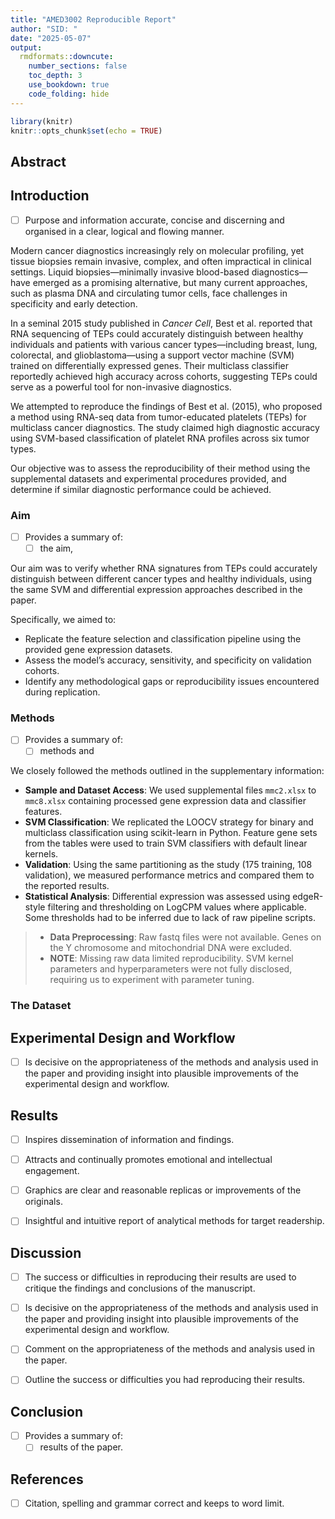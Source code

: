 ```yaml
---
title: "AMED3002 Reproducible Report"
author: "SID: "
date: "2025-05-07"
output: 
  rmdformats::downcute:
    number_sections: false
    toc_depth: 3
    use_bookdown: true
    code_folding: hide
---
```


```r
library(knitr)
knitr::opts_chunk$set(echo = TRUE)

```


## Abstract {#abstract}



## Introduction {#introduction}

- [ ] Purpose and information accurate, concise and discerning and organised in a clear, logical 
and flowing manner. 

Modern cancer diagnostics increasingly rely on molecular profiling, yet tissue biopsies remain invasive, complex, and often impractical in clinical settings. Liquid biopsies—minimally invasive blood-based diagnostics—have emerged as a promising alternative, but many current approaches, such as plasma DNA and circulating tumor cells, face challenges in specificity and early detection.

In a seminal 2015 study published in *Cancer Cell*, Best et al. reported that RNA sequencing of TEPs could accurately distinguish between healthy individuals and patients with various cancer types—including breast, lung, colorectal, and glioblastoma—using a support vector machine (SVM) trained on differentially expressed genes. Their multiclass classifier reportedly achieved high accuracy across cohorts, suggesting TEPs could serve as a powerful tool for non-invasive diagnostics.

We attempted to reproduce the findings of Best et al. (2015), who proposed a method using RNA-seq data from tumor-educated platelets (TEPs) for multiclass cancer diagnostics. The study claimed high diagnostic accuracy using SVM-based classification of platelet RNA profiles across six tumor types. 

Our objective was to assess the reproducibility of their method using the supplemental datasets and experimental procedures provided, and determine if similar diagnostic performance could be achieved.

### Aim {#aim}

- [ ] Provides a summary of:
    - [ ] the aim,

Our aim was to verify whether RNA signatures from TEPs could accurately distinguish between different cancer types and healthy individuals, using the same SVM and differential expression approaches described in the paper. 

Specifically, we aimed to:

- Replicate the feature selection and classification pipeline using the provided gene expression datasets.
- Assess the model’s accuracy, sensitivity, and specificity on validation cohorts.
- Identify any methodological gaps or reproducibility issues encountered during replication.

### Methods {#methods}

- [ ] Provides a summary of:
    - [ ] methods and 

We closely followed the methods outlined in the supplementary information:

- **Sample and Dataset Access**: We used supplemental files `mmc2.xlsx` to `mmc8.xlsx` containing processed gene expression data and classifier features.
- **SVM Classification**: We replicated the LOOCV strategy for binary and multiclass classification using scikit-learn in Python. Feature gene sets from the tables were used to train SVM classifiers with default linear kernels.
- **Validation**: Using the same partitioning as the study (175 training, 108 validation), we measured performance metrics and compared them to the reported results.
- **Statistical Analysis**: Differential expression was assessed using edgeR-style filtering and thresholding on LogCPM values where applicable. Some thresholds had to be inferred due to lack of raw pipeline scripts.

> - **Data Preprocessing**: Raw fastq files were not available. Genes on the Y chromosome and mitochondrial DNA were excluded.
> - **NOTE**: Missing raw data limited reproducibility. SVM kernel parameters and hyperparameters were not fully disclosed, requiring us to experiment with parameter tuning.


### The Dataset {#dataset}


## Experimental Design and Workflow

- [ ] Is decisive on the appropriateness of the methods and analysis used in the paper and 
providing insight into plausible improvements of the experimental design and workflow.

## Results {#results}

- [ ] Inspires dissemination of information and findings.

- [ ] Attracts and continually promotes emotional and intellectual engagement.

- [ ] Graphics are clear and reasonable replicas or improvements of the originals.

- [ ] Insightful and intuitive report of analytical methods for target readership.

## Discussion

- [ ] The success or difficulties in reproducing their results are used to critique the 
findings and conclusions of the manuscript.

- [ ] Is decisive on the appropriateness of the methods and analysis used in the paper and 
providing insight into plausible improvements of the experimental design and workflow.

- [ ] Comment on the appropriateness of the methods and analysis used in the paper.

- [ ] Outline the success or difficulties you had reproducing their results.

## Conclusion {#conclusion}

- [ ] Provides a summary of:
    - [ ] results of the paper.
    
## References

- [ ] Citation, spelling and grammar correct and keeps to word limit.
